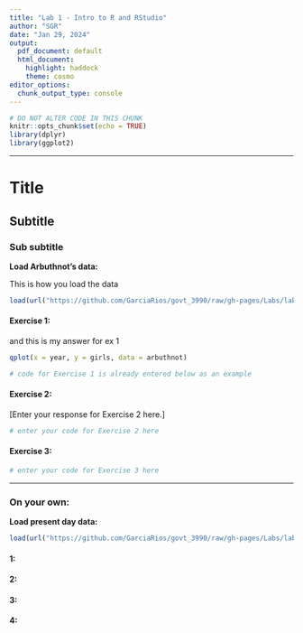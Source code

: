 ```yaml
---
title: "Lab 1 - Intro to R and RStudio"
author: "SGR"
date: "Jan 29, 2024"
output:
  pdf_document: default
  html_document:
    highlight: haddock
    theme: cosmo
editor_options:
  chunk_output_type: console
---
```


```r
# DO NOT ALTER CODE IN THIS CHUNK
knitr::opts_chunk$set(echo = TRUE)
library(dplyr)
library(ggplot2)
```

* * *

# Title

## Subtitle

### Sub subtitle


**Load Arbuthnot's data: **

This is how you load the data
```r
load(url("https://github.com/GarciaRios/govt_3990/raw/gh-pages/Labs/lab1/Data/arbuthnot.RData"))
```







#### Exercise 1: 

and this is my answer for ex 1

```r
qplot(x = year, y = girls, data = arbuthnot)
```


```r
# code for Exercise 1 is already entered below as an example

```

#### Exercise 2:

[Enter your response for Exercise 2 here.]

```r
# enter your code for Exercise 2 here
```

#### Exercise 3:

```r
# enter your code for Exercise 3 here
```

* * *

### On your own:

**Load present day data: **
```r
load(url("https://github.com/GarciaRios/govt_3990/raw/gh-pages/Labs/lab1/Data/present.RData"))
```

#### 1:


#### 2:


#### 3:


#### 4:





